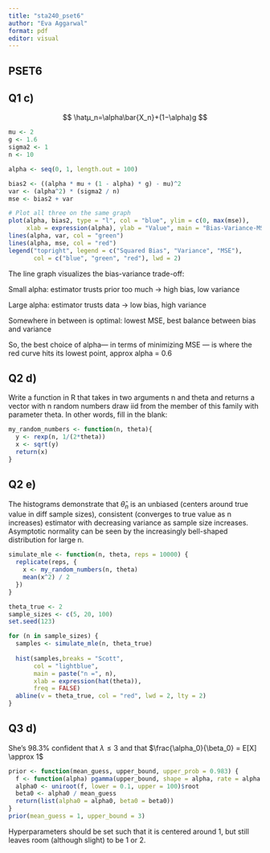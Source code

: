 ```yaml
---
title: "sta240_pset6"
author: "Eva Aggarwal"
format: pdf
editor: visual
---
```


## PSET6

## Q1 c)

$$
\hatμ_n​=\alpha\bar{X_n}​+(1−\alpha)g
$$

```r
mu <- 2
g <- 1.6
sigma2 <- 1
n <- 10

alpha <- seq(0, 1, length.out = 100)

bias2 <- ((alpha * mu + (1 - alpha) * g) - mu)^2
var <- (alpha^2) * (sigma2 / n)
mse <- bias2 + var

# Plot all three on the same graph
plot(alpha, bias2, type = "l", col = "blue", ylim = c(0, max(mse)),
     xlab = expression(alpha), ylab = "Value", main = "Bias-Variance-MSE Tradeoff")
lines(alpha, var, col = "green")
lines(alpha, mse, col = "red")
legend("topright", legend = c("Squared Bias", "Variance", "MSE"),
       col = c("blue", "green", "red"), lwd = 2)

```

The line graph visualizes the bias-variance trade-off:

Small alpha: estimator trusts prior too much → high bias, low variance

Large alpha: estimator trusts data → low bias, high variance

Somewhere in between is optimal: lowest MSE, best balance between bias and variance

So, the best choice of alpha— in terms of minimizing MSE — is where the red curve hits its lowest point, approx alpha = 0.6

## Q2 d)

Write a function in R that takes in two arguments n and theta and returns a vector with n random numbers draw iid from the member of this family with parameter theta. In other words, fill in the blank:

```r
my_random_numbers <- function(n, theta){
  y <- rexp(n, 1/(2*theta))
  x <- sqrt(y)
  return(x)
}
```

## Q2 e)

The histograms demonstrate that $\hat{\theta}_n​$ is an unbiased (centers around true value in diff sample sizes), consistent (converges to true value as n increases) estimator with decreasing variance as sample size increases. Asymptotic normality can be seen by the increasingly bell-shaped distribution for large n.

```r
simulate_mle <- function(n, theta, reps = 10000) {
  replicate(reps, {
    x <- my_random_numbers(n, theta)
    mean(x^2) / 2
  })
}

theta_true <- 2
sample_sizes <- c(5, 20, 100)
set.seed(123)

for (n in sample_sizes) {
  samples <- simulate_mle(n, theta_true)
  
  hist(samples,breaks = "Scott",
       col = "lightblue",
       main = paste("n =", n),
       xlab = expression(hat(theta)),
       freq = FALSE)
  abline(v = theta_true, col = "red", lwd = 2, lty = 2)
}


```

## Q3 d)

She's 98.3% confident that $\lambda \le 3$ and that $\frac{\alpha_0}{\beta_0} = E[X] \approx 1$

```r
prior <- function(mean_guess, upper_bound, upper_prob = 0.983) {
  f <- function(alpha) pgamma(upper_bound, shape = alpha, rate = alpha / mean_guess) - upper_prob
  alpha0 <- uniroot(f, lower = 0.1, upper = 100)$root
  beta0 <- alpha0 / mean_guess
  return(list(alpha0 = alpha0, beta0 = beta0))
}
prior(mean_guess = 1, upper_bound = 3)
```

Hyperparameters should be set such that it is centered around 1, but still leaves room (although slight) to be 1 or 2.
